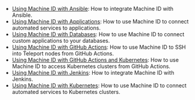 - [Using Machine ID with Ansible](../../machine-id/guides/ansible.mdx): How to integrate Machine ID with Ansible.
- [Using Machine ID with Applications](../../machine-id/guides/applications.mdx): How to use Machine ID to connect automated services to applications.
- [Using Machine ID with Databases](../../machine-id/guides/databases.mdx): How to use Machine ID to connect custom applications to your databases.
- [Using Machine ID with GitHub Actions](../../machine-id/guides/github-actions.mdx): How to use Machine ID to SSH into Teleport nodes from GitHub Actions.
- [Using Machine ID with GitHub Actions and Kubernetes](../../machine-id/guides/github-actions-kubernetes.mdx): How to use Machine ID to access Kubernetes clusters from GitHub Actions.
- [Using Machine ID with Jenkins](../../machine-id/guides/jenkins.mdx): How to integrate Machine ID with Jenkins.
- [Using Machine ID with Kubernetes](../../machine-id/guides/kubernetes.mdx): How to use Machine ID to connect automated services to Kubernetes clusters.
